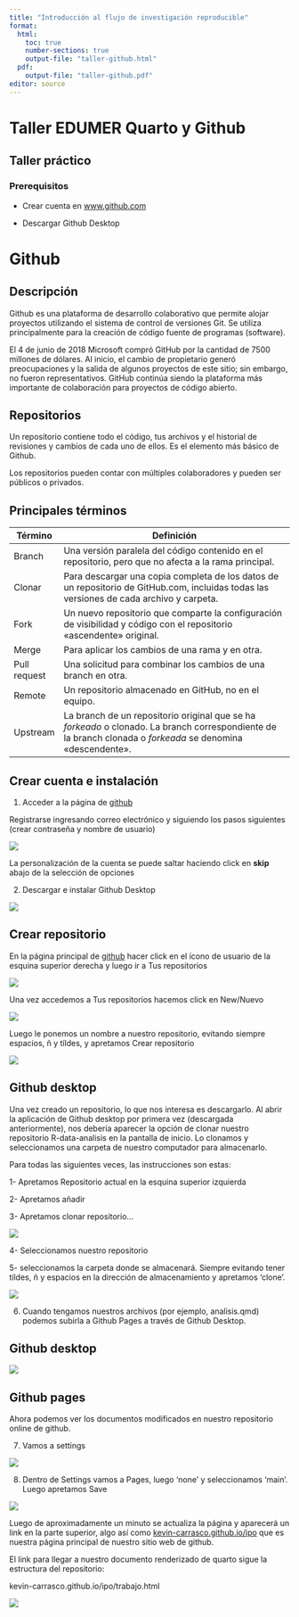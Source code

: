 ```yaml
---
title: "Introducción al flujo de investigación reproducible"
format:
  html:
    toc: true
    number-sections: true
    output-file: "taller-github.html"
  pdf:
    output-file: "taller-github.pdf"
editor: source
---
```



# Taller EDUMER Quarto y Github

## Taller práctico

### Prerequisitos

- Crear cuenta en [www.github.com](www.github.com)

- Descargar Github Desktop

# Github

## Descripción

Github es una plataforma de desarrollo colaborativo que permite alojar proyectos utilizando el sistema de control de versiones Git. Se utiliza principalmente para la creación de código fuente de programas (software). 

::: callout-note

El 4 de junio de 2018 Microsoft compró GitHub por la cantidad de 7500 millones de dólares. Al inicio, el cambio de propietario generó preocupaciones y la salida de algunos proyectos de este sitio; sin embargo, no fueron representativos. GitHub continúa siendo la plataforma más importante de colaboración para proyectos de código abierto.

:::

## Repositorios

Un repositorio contiene todo el código, tus archivos y el historial de revisiones y cambios de cada uno de ellos. Es el elemento más básico de Github.

Los repositorios pueden contar con múltiples colaboradores y pueden ser públicos o privados.

## Principales términos

| Término          | Definición                                                                                           |
|---------------|------------------------------------------------------------------------------------------------------|
| Branch        | 	Una versión paralela del código contenido en el repositorio, pero que no afecta a la rama principal.|
| Clonar        |	Para descargar una copia completa de los datos de un repositorio de GitHub.com, incluidas todas las versiones de cada archivo y carpeta.                                                                                   |
| Fork          | Un nuevo repositorio que comparte la configuración de visibilidad y código con el repositorio «ascendente» original.|
| Merge         | Para aplicar los cambios de una rama y en otra.                                       |
| Pull request  | Una solicitud para combinar los cambios de una branch en otra.                                             |
| Remote        | Un repositorio almacenado en GitHub, no en el equipo.                                                 |
| Upstream      | La branch de un repositorio original que se ha *forkeado* o clonado. La branch correspondiente de la branch clonada o *forkeada* se denomina «descendente».                                            |


## Crear cuenta e instalación

1. Acceder a la página de [github](https://github.com/)

Registrarse ingresando correo electrónico y siguiendo los pasos siguientes (crear contraseña y nombre de usuario)

![](images/github1.png)

La personalización de la cuenta se puede saltar haciendo click en **skip** abajo de la selección de opciones

2. Descargar e instalar Github Desktop

![](images/github2.png)

## Crear repositorio

En la página principal de [github](https://github.com/) hacer click en el ícono de usuario de la esquina superior derecha y luego ir a Tus repositorios

![](images/repos.png)

Una vez accedemos a Tus repositorios hacemos click en New/Nuevo

![](images/repos2.png)

Luego le ponemos un nombre a nuestro repositorio, evitando siempre espacios, ñ y tíldes, y apretamos Crear repositorio

![](images/repos3.png)

## Github desktop

Una vez creado un repositorio, lo que nos interesa es descargarlo. Al abrir la aplicación de Github desktop por primera vez (descargada anteriormente), nos debería aparecer la opción de clonar nuestro repositorio R-data-analisis en la pantalla de inicio. Lo clonamos y seleccionamos una carpeta de nuestro computador para almacenarlo.

Para todas las siguientes veces, las instrucciones son estas:

1- Apretamos Repositorio actual en la esquina superior izquierda

2- Apretamos añadir

3- Apretamos clonar repositorio...

![](images/clonar.png)


4- Seleccionamos nuestro repositorio

5- seleccionamos la carpeta donde se almacenará. Siempre evitando tener tíldes, ñ y espacios en la dirección de almacenamiento y apretamos 'clone'.

![](images/clonar2.png)


6. Cuando tengamos nuestros archivos (por ejemplo, analisis.qmd) podemos subirla a Github Pages a través de Github Desktop.

## Github desktop

![](images/push-github.png)

## Github pages

Ahora podemos ver los documentos modificados en nuestro repositorio online de github.

7. Vamos a settings

![](images/pages.png)

8. Dentro de Settings vamos a Pages, luego 'none' y seleccionamos 'main'. Luego apretamos Save


![](images/pages2.png)

Luego de aproximadamente un minuto se actualiza la página y aparecerá un link en la parte superior, algo así como [kevin-carrasco.github.io/ipo](kevin-carrasco.github.io/ipo) que es nuestra página principal de nuestro sitio web de github.

El link para llegar a nuestro documento renderizado de quarto sigue la estructura del repositorio:

kevin-carrasco.github.io/ipo/trabajo.html

![](images/url-pages.png)

















